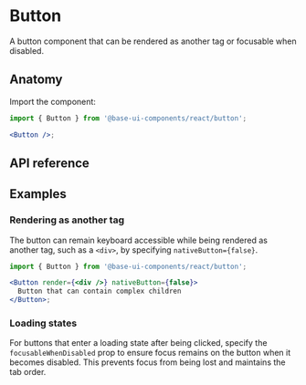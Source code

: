 # Button

<Subtitle>
  A button component that can be rendered as another tag or focusable when disabled.
</Subtitle>
<Meta
  name="description"
  content="A high-quality, unstyled React button component that can be rendered as another tag or focusable when disabled."
/>


<DemoButtonHero />

## Anatomy

Import the component:

```jsx title="Anatomy"
import { Button } from '@base-ui-components/react/button';

<Button />;
```

## API reference

<Reference component="Button" />

## Examples

### Rendering as another tag

The button can remain keyboard accessible while being rendered as another tag, such as a `<div>`, by specifying `nativeButton={false}`.

```jsx title="Custom tag button" "nativeButton"
import { Button } from '@base-ui-components/react/button';

<Button render={<div />} nativeButton={false}>
  Button that can contain complex children
</Button>;
```

### Loading states

For buttons that enter a loading state after being clicked, specify the `focusableWhenDisabled` prop to ensure focus remains on the button when it becomes disabled. This prevents focus from being lost and maintains the tab order.


<DemoButtonLoading compact />
